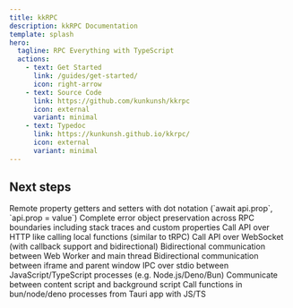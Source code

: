 ```yaml
---
title: kkRPC
description: kkRPC Documentation
template: splash
hero:
  tagline: RPC Everything with TypeScript
  actions:
    - text: Get Started
      link: /guides/get-started/
      icon: right-arrow
    - text: Source Code
      link: https://github.com/kunkunsh/kkrpc
      icon: external
      variant: minimal
    - text: Typedoc
      link: https://kunkunsh.github.io/kkrpc/
      icon: external
      variant: minimal
---
```



## Next steps

<CardGrid stagger>
	<Card title="Property Access">Remote property getters and setters with dot notation (`await api.prop`, `api.prop = value`)</Card>
	<Card title="Enhanced Error Preservation">Complete error object preservation across RPC boundaries including stack traces and custom properties</Card>
	<Card title="HTTP">Call API over HTTP like calling local functions (similar to tRPC)</Card>
	<Card title="WebSocket">Call API over WebSocket (with callback support and bidirectional)</Card>
	<Card title="Web Worker">Bidirectional communication between Web Worker and main thread</Card>
	<Card title="iframe">Bidirectional communication between iframe and parent window</Card>
	<Card title="stdio">
		IPC over stdio between JavaScript/TypeScript processes (e.g. Node.js/Deno/Bun)
	</Card>
	<Card title="Chrome Extension">Communicate between content script and background script</Card>
	<Card title="Tauri">Call functions in bun/node/deno processes from Tauri app with JS/TS</Card>
</CardGrid>
